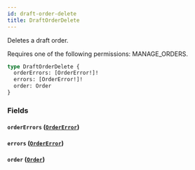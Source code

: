 ```yaml
---
id: draft-order-delete
title: DraftOrderDelete
---
```



Deletes a draft order. 

Requires one of the following permissions: MANAGE_ORDERS.

```graphql
type DraftOrderDelete {
  orderErrors: [OrderError!]!
  errors: [OrderError!]!
  order: Order
}
```


### Fields

#### `orderErrors` ([`OrderError`](../../../developer/api-reference/objects/order-error))




#### `errors` ([`OrderError`](../../../developer/api-reference/objects/order-error))




#### `order` ([`Order`](../../../developer/api-reference/objects/order))






